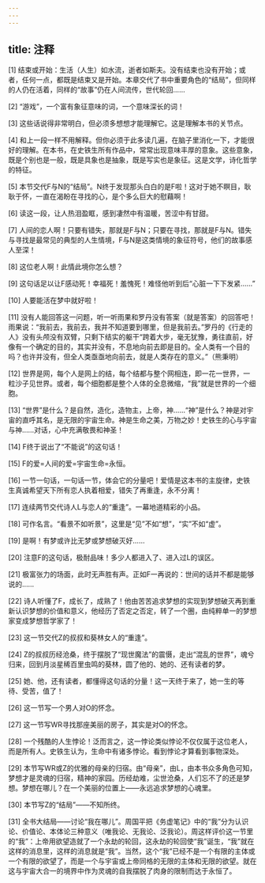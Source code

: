 ```yaml
---
---
---
```

title: 注释
---





[1] 结束或开始：生活（人生）如水流，逝者如斯夫。没有结束也没有开始；或者，任何一点，都既是结束又是开始。本章交代了书中重要角色的“结局”，但同样的人仍在活着，同样的“故事”仍在人间流传，世代轮回……

[2] “游戏”，一个富有象征意味的词，一个意味深长的词！

[3] 这些话说得非常明白，但必须多想想才能理解它。这是理解本书的关节点。

[4] 和上一段一样不用解释。但你必须于此多读几遍，在脑子里消化一下，才能很好的理解。在本书，在史铁生所有作品中，常常出现意味丰厚的意象。这些意象，既是个别也是一般，既是具象也是抽象，既是写实也是象征。这是文学，诗化哲学的特征。

[5] 本节交代F与N的“结局”。N终于发现那头白白的是F啦！这对于她不瞑目，耿耿于怀，一直在渴盼在寻找的心，是个多么巨大的慰藉啊！

[6] 读这一段，让人热泪盈眶，感到凄然中有温暖，苦涩中有甘甜。

[7] 人间的恋人啊！只要有错失，那就是F与N；只要在寻找，那就是F与N。错失与寻找是最常见的典型的人生情境，F与N是这类情境的象征符号，他们的故事感人至深！

[8] 这位老人啊！此情此境你怎么想？

[9] 这句话足以让F感动死！幸福死！羞愧死！难怪他听到后“心脏一下下发紧……”

[10] 人要能活在梦中就好啦！

[11] 没有人能回答这一问题，听一听雨果和罗丹没有答案（就是答案）的回答吧！雨果说：“我前去，我前去，我并不知道要到哪里，但是我前去。”罗丹的《行走的人》没有头颅没有双臂，只剩下结实的躯干“跨着大步，毫无犹豫，勇往直前，好像有一个确定的目的，其实并没有，不息地向前去即是目的。全人类有一个目的吗？也许并没有，但全人类亟亟地向前去，就是人类存在的意义。”（熊秉明）

[12] 世界是网，每个人是网上的结，每个结都与整个网相连，即一花一世界，一粒沙子见世界。或者，每个细胞都是整个人体的全息微缩，“我”就是世界的一个细胞。

[13] “世界”是什么？是自然，造化，造物主，上帝，神……“神”是什么？神是对宇宙的直呼其名，是无限的宇宙生命。神是生命之美，万物之妙！史铁生的心与宇宙与神……对话，心中充满敬畏和神圣！

[14] F终于说出了“不能说”的这句话！

[15] F的爱=人间的爱=宇宙生命=永恒。

[16] 一节一句话，一句话一节，体会它的分量吧！爱情是这本书的主旋律，史铁生真诚希望天下所有恋人执着相爱，错失了再重逢，永不分离！

[17] 连续两节交代诗人L与恋人的“重逢”。一幕地道精彩的小品。

[18] 可作名言。“看景不如听景”，这里是“见”不如“想”，“实”不如“虚”。

[19] 是啊！有梦或许比无梦或梦想破灭好……

[20] 注意F的这句话，极耐品味！多少人都进入了、进入过L的误区。

[21] 极富张力的场面，此时无声胜有声。正如F一再说的：世间的话并不都是能够说的……

[22] 诗人听懂了F，成长了，成熟了！他由苦苦追求梦想的实现到梦想破灭再到重新认识梦想的价值和意义，他经历了否定之否定，转了一个圈，由纯粹单一的梦想家变成梦想哲学家了！

[23] 这一节交代Z的叔叔和葵林女人的“重逢”。

[24] Z的叔叔历经沧桑，终于摆脱了“现世魔法”的震慑，走出“混乱的世界”，魂兮归来，回到月淡星稀百里虫鸣的葵林，圆了他的、她的、还有读者的梦。

[25] 她、他，还有读者，都懂得这句话的分量！这一天终于来了，她一生的等待、受苦，值了！

[26] 这一节写一个男人对O的怀念。

[27] 这一节写WR寻找那座美丽的房子，其实是对O的怀念。

[28] 一个残酷的人生悖论！泛而言之，这一悖论类似悖论不仅仅属于这位老人，而是所有人。史铁生认为，生命中有诸多悖论。看到悖论才算看到事物深处。

[29] 本节写WR或Z的优雅的母亲的归宿。由“母亲”，由L，由本书众多角色可知，梦想才是灵魂的归宿，精神的家园。历经劫难，尘世沧桑，人们忘不了的还是梦想。梦想在哪儿？在一个美丽的位置上——永远追求梦想的心魂里。

[30] 本节写Z的“结局”——不知所终。

[31] 全书大结局——讨论“我在哪儿”。周国平把《务虚笔记》中的“我”分为认识论、价值论、本体论三种意义（唯我论、无我论、泛我论）。周这样评价这一节里的“我”：上帝用欲望造就了一个永劫的轮回，这永劫的轮回使“我”诞生，“我”就在这样的消息里，这样的消息就是“我”。当然，这个“我”已经不是一个有限的主体或一个有限的欲望了，而是一个与宇宙或上帝同格的无限的主体和无限的欲望。就在这与宇宙大合一的境界中作为灵魂的自我摆脱了肉身的限制而达于永恒了。